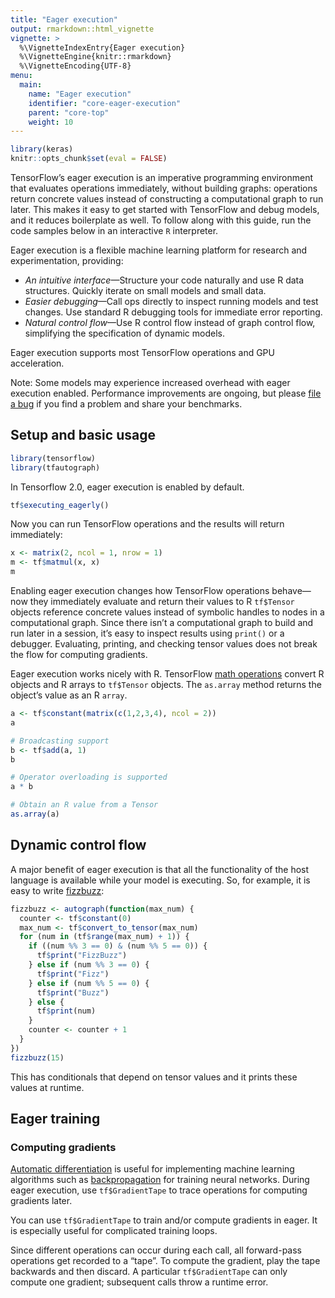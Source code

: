 ```yaml
---
title: "Eager execution"
output: rmarkdown::html_vignette
vignette: >
  %\VignetteIndexEntry{Eager execution} 
  %\VignetteEngine{knitr::rmarkdown} 
  %\VignetteEncoding{UTF-8}
menu:
  main:
    name: "Eager execution"
    identifier: "core-eager-execution"
    parent: "core-top"
    weight: 10 
---
```



```r
library(keras)
knitr::opts_chunk$set(eval = FALSE)
```


TensorFlow's eager execution is an imperative programming environment that
evaluates operations immediately, without building graphs: operations return
concrete values instead of constructing a computational graph to run later. This
makes it easy to get started with TensorFlow and debug models, and it
reduces boilerplate as well. To follow along with this guide, run the code
samples below in an interactive `R` interpreter.

Eager execution is a flexible machine learning platform for research and
experimentation, providing:

* *An intuitive interface*—Structure your code naturally and use R data
  structures. Quickly iterate on small models and small data.
* *Easier debugging*—Call ops directly to inspect running models and test
  changes. Use standard R debugging tools for immediate error reporting.
* *Natural control flow*—Use R control flow instead of graph control
  flow, simplifying the specification of dynamic models.

Eager execution supports most TensorFlow operations and GPU acceleration.

Note: Some models may experience increased overhead with eager execution
enabled. Performance improvements are ongoing, but please
[file a bug](https://github.com/tensorflow/tensorflow/issues) if you find a
problem and share your benchmarks.

## Setup and basic usage

```r
library(tensorflow)
library(tfautograph)
```

In Tensorflow 2.0, eager execution is enabled by default.

```r
tf$executing_eagerly()
```

Now you can run TensorFlow operations and the results will return immediately:

```r
x <- matrix(2, ncol = 1, nrow = 1)
m <- tf$matmul(x, x)
m
```

Enabling eager execution changes how TensorFlow operations behave—now they
immediately evaluate and return their values to R `tf$Tensor` objects
reference concrete values instead of symbolic handles to nodes in a computational
graph. Since there isn't a computational graph to build and run later in a
session, it's easy to inspect results using `print()` or a debugger. Evaluating,
printing, and checking tensor values does not break the flow for computing
gradients.

Eager execution works nicely with R. TensorFlow
[math operations](https://www.tensorflow.org/api_guides/python/math_ops) convert
R objects and R arrays to `tf$Tensor` objects. The
`as.array` method returns the object's value as an R `array`.

```r
a <- tf$constant(matrix(c(1,2,3,4), ncol = 2))
a
```

```r
# Broadcasting support
b <- tf$add(a, 1)
b
```

```r
# Operator overloading is supported
a * b
```

```r
# Obtain an R value from a Tensor
as.array(a)
```

## Dynamic control flow

A major benefit of eager execution is that all the functionality of the host
language is available while your model is executing. So, for example,
it is easy to write [fizzbuzz](https://en.wikipedia.org/wiki/Fizz_buzz):

```r
fizzbuzz <- autograph(function(max_num) {
  counter <- tf$constant(0)
  max_num <- tf$convert_to_tensor(max_num)
  for (num in (tf$range(max_num) + 1)) {
    if ((num %% 3 == 0) & (num %% 5 == 0)) {
      tf$print("FizzBuzz")
    } else if (num %% 3 == 0) {
      tf$print("Fizz")
    } else if (num %% 5 == 0) {
      tf$print("Buzz")
    } else {
      tf$print(num)
    }
    counter <- counter + 1
  }
})
fizzbuzz(15)
```

This has conditionals that depend on tensor values and it prints these values
at runtime.

## Eager training

### Computing gradients

[Automatic differentiation](https://en.wikipedia.org/wiki/Automatic_differentiation)
is useful for implementing machine learning algorithms such as
[backpropagation](https://en.wikipedia.org/wiki/Backpropagation) for training
neural networks. During eager execution, use `tf$GradientTape` to trace
operations for computing gradients later.

You can use `tf$GradientTape` to train and/or compute gradients in eager. It is especially useful for complicated training loops.  

Since different operations can occur during each call, all
forward-pass operations get recorded to a "tape". To compute the gradient, play
the tape backwards and then discard. A particular `tf$GradientTape` can only
compute one gradient; subsequent calls throw a runtime error.
